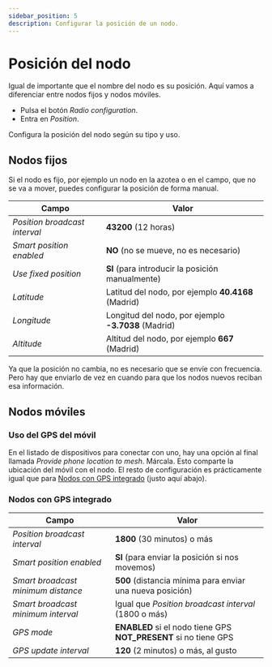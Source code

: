 ```yaml
---
sidebar_position: 5
description: Configurar la posición de un nodo.
---
```



# Posición del nodo

Igual de importante que el nombre del nodo es su posición. Aquí vamos a diferenciar entre nodos fijos y nodos móviles.

- Pulsa el botón <InlineIcon icon="mdi:gear" /> _Radio configuration_.
- Entra en <InlineIcon icon="mdi:map-marker" /> _Position_.

Configura la posición del nodo según su tipo y uso.

## Nodos fijos<InlineIcon icon="noto:tokyo-tower" />

Si el nodo es fijo, por ejemplo un nodo en la azotea o en el campo, que no se va a mover, puedes configurar la posición de forma manual.

| Campo                         | Valor                                               |
|-------------------------------|-----------------------------------------------------|
| _Position broadcast interval_ | **43200** (12 horas)                                |
| _Smart position enabled_      | **NO** (no se mueve, no es necesario)               |
| _Use fixed position_          | **SI** (para introducir la posición manualmente)    |
| _Latitude_                    | Latitud del nodo, por ejemplo **40.4168** (Madrid)  |
| _Longitude_                   | Longitud del nodo, por ejemplo **-3.7038** (Madrid) |
| _Altitude_                    | Altitud del nodo, por ejemplo **667** (Madrid)      |

Ya que la posición no cambia, no es necesario que se envíe con frecuencia.
Pero hay que enviarlo de vez en cuando para que los nodos nuevos reciban esa información.

## Nodos móviles<InlineIcon icon="noto:pager" />

### Uso del GPS del móvil<InlineIcon icon="noto:mobile-phone" />

En el listado de dispositivos para conectar con uno, hay una opción al final llamada _Provide phone location to mesh_.
Márcala. Esto comparte la ubicación del móvil con el nodo.
El resto de configuración es prácticamente igual que para [Nodos con GPS integrado](#nodos-con-gps-integrado) (justo aquí abajo).

### Nodos con GPS integrado<InlineIcon icon="noto:satellite" />

| Campo                              | Valor                                                                |
|------------------------------------|----------------------------------------------------------------------|
| _Position broadcast interval_      | **1800** (30 minutos) o más                                          |
| _Smart position enabled_           | **SI** (para enviar la posición si nos movemos)                      |
| _Smart broadcast minimum distance_ | **500** (distancia mínima para enviar una nueva posición)            |
| _Smart broadcast minimum interval_ | Igual que _Position broadcast interval_ (1800 o más)                 |
| _GPS mode_                         | **ENABLED** si el nodo tiene GPS<br/>**NOT_PRESENT** si no tiene GPS |
| _GPS update interval_              | **120** (2 minutos) o más, al gusto                                  |
